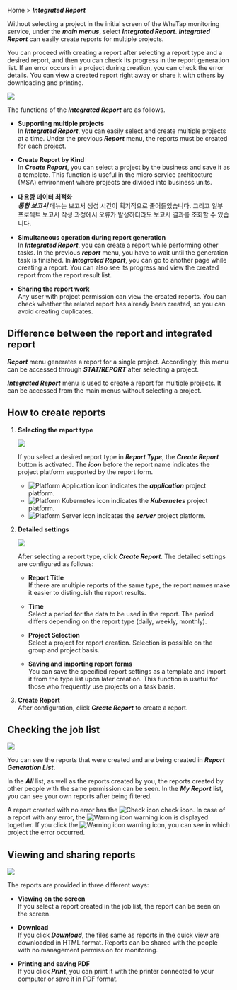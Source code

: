 Home > **_Integrated Report_**

Without selecting a project in the initial screen of the WhaTap monitoring service, under the **_main menus_**, select **_Integrated Report_**. **_Integrated Report_** can easily create reports for multiple projects. 

You can proceed with creating a report after selecting a report type and a desired report, and then you can check its progress in the report generation list. If an error occurs in a project during creation, you can check the error details. You can view a created report right away or share it with others by downloading and printing.

![](https://img.whatap.io/media/images/integration_report_01.png)

The functions of the **_Integrated Report_** are as follows.

-   **Supporting multiple projects**<br/>
      In **_Integrated Report_**, you can easily select and create multiple projects at a time. Under the previous **_Report_** menu, the reports must be created for each project. <!-- It is cumbersome if you have many projects. --> 

-   **Create Report by Kind**<br/>
       In **_Create Report_**, you can select a project by the business and save it as a template. This function is useful in the micro service architecture (MSA) environment where projects are divided into business units.

-   **대용량 데이터 최적화**<br/>
      **_통합 보고서_** 메뉴는 보고서 생성 시간이 획기적으로 줄어들었습니다. <!-- 기존 ***보고서*** 메뉴는 하나의 프로젝트에 많은 서비스가 존재하면 보고서를 생성하는데 시간이 오래 걸렸습니다. --> 그리고 일부 프로젝트 보고서 작성 과정에서 오류가 발생하더라도 보고서 결과를 조회할 수 있습니다.

-   **Simultaneous operation during report generation**<br/>
    In **_Integrated Report_**, you can create a report while performing other tasks. In the previous **_report_** menu, you have to wait until the generation task is finished.
    In **_Integrated Report_**, you can go to another page while creating a report. You can also see its progress and view the created report from the report result list. 

-   **Sharing the report work**<br/>
      Any user with project permission can view the created reports. You can check whether the related report has already been created, so you can avoid creating duplicates.

## Difference between the report and integrated report

**_Report_** menu generates a report for a single project. Accordingly, this menu can be accessed through **_STAT/REPORT_** after selecting a project.

**_Integrated Report_** menu is used to create a report for multiple projects. It can be accessed from the main menus without selecting a project.

## How to create reports

1.  **Selecting the report type**  

    ![](https://img.whatap.io/media/images/integration_report_02.png)  

    If you select a desired report type in **_Report Type_**, the **_Create Report_** button is activated. The **_icon_** before the report name indicates the project platform supported by the report form.  

    -   ![Platform Application icon](/img/platform-application.svg) indicates the **_application_** project platform.
    -   ![Platform Kubernetes icon](/img/platform-kubernetes.svg) indicates the **_Kubernetes_** project platform.
    -   ![Platform Server icon](/img/platform-server.svg) indicates the **_server_** project platform.  

    <!-- 프로젝트 플랫폼 아이콘 안내는 ~~다음 설명서~~를 참조하세요. -->

    <!-- 아이콘 안내 필요?? 디테일 써머리 인클루드, 노트, 혹은 페이지 링크 활용-->

2.  **Detailed settings**  

    ![](https://img.whatap.io/media/images/master_report_2.png)

    After selecting a report type, click **_Create Report_**. The detailed settings are configured as follows:

    -   **Report Title**<br/>
          If there are multiple reports of the same type, the report names make it easier to distinguish the report results.

    -   **Time**<br/>
          Select a period for the data to be used in the report. The period differs depending on the report type (daily, weekly, monthly).  

    -   **Project Selection**<br/>
          Select a project for report creation. Selection is possible on the group and project basis.  

    -   **Saving and importing report forms**<br/>
          You can save the specified report settings as a template and import it from the type list upon later creation. This function is useful for those who frequently use projects on a task basis.

3.  **Create Report**<br/>
    After configuration, click **_Create Report_** to create a report.

## Checking the job list

![](https://img.whatap.io/media/images/integration_report_03.png)

You can see the reports that were created and are being created in **_Report Generation List_**. 

In the **_All_** list, as well as the reports created by you, the reports created by other people with the same permission can be seen. In the **_My Report_** list, you can see your own reports after being filtered.

A report created with no error has the <span class='woer'>![Check icon](/img/ic-check-bl.svg) check</span> icon. In case of a report with any error, the <span class='wer'>![Warning icon](/img/ic-warning-org.svg) warning</span> icon is displayed together. If you click the <span class='wer'>![Warning icon](/img/ic-warning-org.svg) warning</span> icon, you can see in which project the error occurred.

## Viewing and sharing reports

![](https://img.whatap.io/media/images/integration_report_04.png)

The reports are provided in three different ways:

-   **Viewing on the screen**<br/>
      If you select a report created in the job list, the report can be seen on the screen.

-   **Download**<br/>
       If you click **_Download_**, the files same as reports in the quick view are downloaded in HTML format. Reports can be shared with the people with no management permission for monitoring.

-   **Printing and saving PDF**<br/>
      If you click **_Print_**, you can print it with the printer connected to your computer or save it in PDF format.

